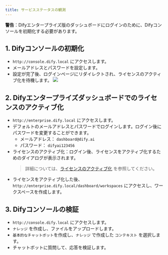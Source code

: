 ```yaml
---
title: サービスステータスの観測
---
```


**警告**：Difyエンタープライズ版のダッシュボードにログインのために、Difyコンソールを初期化する必要があります。

## 1. Difyコンソールの初期化
- `http://console.dify.local` にアクセスします。
- メールアドレスとパスワードを設定します。
- 設定が完了後、ログインページにリダイレクトされ、ライセンスのアクティブ化を待機します。
![](/images/license-inactive.png)

## 2. Difyエンタープライズダッシュボードでのライセンスのアクティブ化
- `http://enterprise.dify.local` にアクセスします。
- デフォルトのメールアドレスとパスワードでログインします。ログイン後にパスワードを変更することができます。
    - メールアドレス： `dashboard@dify.ai`
    - パスワード： `difyai123456`
- ライセンスのアクティブ化：ログイン後、ライセンスをアクティブ化するためのダイアログが表示されます。
    > 詳細については、[ライセンスのアクティブ化](/ja-jp/deployment/advanced-configuration/license-activation) を参照してください。
- ライセンスをアクティブ化した後、 `http://enterprise.dify.local/dashboard/workspaces` にアクセスし、ワークスペースを作成します。

## 3. Difyコンソールの検証
- `http://console.dify.local` にアクセスします。
- `ナレッジ` を作成し、ファイルをアップロードします。
- `基本的なチャットボット`を作成し、`ナレッジ` で作成した `コンテキスト` を選択します。
- チャットボットに質問して、応答を検証します。
